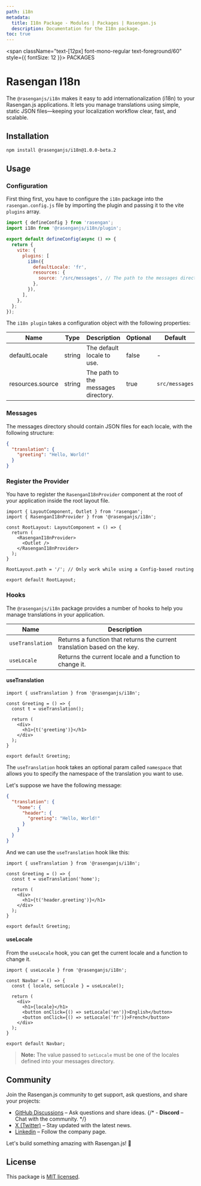 ```yaml
---
path: i18n
metadata:
  title: I18n Package - Modules | Packages | Rasengan.js
  description: Documentation for the I18n package.
toc: true
---
```




<span className="text-[12px] font-mono-regular text-foreground/60" style={{ fontSize: 12 }}>
  PACKAGES
</span>
# Rasengan I18n

The `@rasenganjs/i18n` makes it easy to add internationalization (i18n) to your Rasengan.js applications. It lets you manage translations using simple, static JSON files—keeping your localization workflow clear, fast, and scalable.


## Installation

```bash title="Terminal"
npm install @rasenganjs/i18n@1.0.0-beta.2
```

## Usage

### Configuration 

First thing first, you have to configure the `i18n` package into the `rasengan.config.js` file by importing the plugin and passing it to the vite `plugins` array.

```js title="rasengan.config.js" showLineNumbers
import { defineConfig } from 'rasengan';
import i18n from '@rasenganjs/i18n/plugin';

export default defineConfig(async () => {
  return {
    vite: {
      plugins: [
        i18n({
          defaultLocale: 'fr',
          resources: {
            source: '/src/messages', // The path to the messages directory
          },
        }),
      ],
    },
  };
});
```

The `i18n plugin` takes a configuration object with the following properties:

| Name                  | Type     | Description                         | Optional | Default         |
|-----------------------|----------|-------------------------------------|----------|-----------------|
| defaultLocale         | string   | The default locale to use.          | false    | -               |
| resources.source      | string   | The path to the messages directory. | true     | `src/messages`  |

### Messages

The messages directory should contain JSON files for each locale, with the following structure:

```json title="src/messages/en.json"
{
  "translation": {
    "greeting": "Hello, World!"
  }
}
```

<AlertWithDescription 
  status="warning"
  title="Warning"
  description="Every JSON file should have a `translation` key that contains the translations for that locale."
/>

### Register the Provider

You have to register the `RasenganI18nProvider` component at the root of your application inside the root layout file.

```tsx title="src/app/app.layout.tsx" showLineNumbers
import { LayoutComponent, Outlet } from 'rasengan';
import { RasenganI18nProvider } from '@rasenganjs/i18n';

const RootLayout: LayoutComponent = () => {
  return (
    <RasenganI18nProvider>
      <Outlet />
    </RasenganI18nProvider>
  );
}

RootLayout.path = '/'; // Only work while using a Config-based routing

export default RootLayout;
```

<AlertWithDescription 
  status="warning"
  title="Warning"
  description="Don't wrap your application with the `RasenganI18nProvider` inside the `main.tsx` file, prefer to wrap it inside the root layout file."
/>

### Hooks

The `@rasenganjs/i18n` package provides a number of hooks to help you manage translations in your application.

| Name                  | Description                                             |
|-----------------------|---------------------------------------------------------|
| `useTranslation`      | Returns a function that returns the current translation based on the key. |
| `useLocale`           | Returns the current locale and a function to change it. |

#### useTranslation

```tsx title="src/components/greeting.tsx" showLineNumbers
import { useTranslation } from '@rasenganjs/i18n';

const Greeting = () => {
  const t = useTranslation();

  return (
    <div>
      <h1>{t('greeting')}</h1>
    </div>
  );
}

export default Greeting;
```

The `useTranslation` hook takes an optional param called `namespace` that allows you to specify the namespace of the translation you want to use.
<br />

Let's suppose we have the following message:

```json title="src/messages/en.json"
{
  "translation": {
    "home": {
      "header": {
        "greeting": "Hello, World!"
      }
    }
  }
}
```

And we can use the `useTranslation` hook like this:

```tsx title="src/components/greeting.tsx" showLineNumbers
import { useTranslation } from '@rasenganjs/i18n';

const Greeting = () => {
  const t = useTranslation('home');

  return (
    <div>
      <h1>{t('header.greeting')}</h1>
    </div>
  );
}

export default Greeting;
```

#### useLocale

From the `useLocale` hook, you can get the current locale and a function to change it.

```tsx title="src/components/navbar.tsx" showLineNumbers
import { useLocale } from '@rasenganjs/i18n';

const Navbar = () => {
  const { locale, setLocale } = useLocale();

  return (
    <div>
      <h1>{locale}</h1>
      <button onClick={() => setLocale('en')}>English</button>
      <button onClick={() => setLocale('fr')}>French</button>
    </div>
  );
}

export default Navbar;
```

> **Note:** The value passed to `setLocale` must be one of the locales defined into your messages directory.


## Community

Join the Rasengan.js community to get support, ask questions, and share your projects:

- <a href="https://github.com/rasengan-dev/rasenganjs/discussions" target="_blank" rel="noopener noreferrer">GitHub Discussions</a> – Ask questions and share ideas.
{/* - **Discord** – Chat with the community. */}
- <a href="https://x.com/rasenganjs" target="_blank" rel="noopener noreferrer">X (Twitter)</a> – Stay updated with the latest news.
- <a href="https://www.linkedin.com/company/rasenganjs/" target="_blank" rel="noopener noreferrer">Linkedin</a> – Follow the company page.

Let's build something amazing with Rasengan.js! 🚀

## License

This package is [MIT licensed](https://github.com/rasengan-dev/rasenganjs/blob/main/LICENSE).

